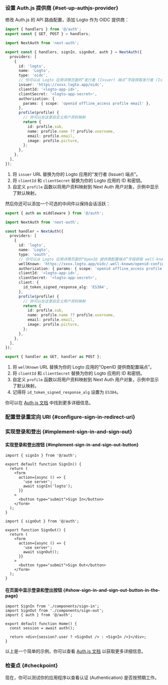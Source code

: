 

### 设置 Auth.js 提供商 \{#set-up-authjs-provider}

<GetAppSecret />

修改 Auth.js 的 API 路由配置，添加 Logto 作为 OIDC 提供商：

<Tabs>

<TabItem value="v5" label="Auth.js v5">

```ts title="./app/api/auth/[...nextauth]/route.ts"
import { handlers } from '@/auth';
export const { GET, POST } = handlers;
```

```ts title="./auth.ts"
import NextAuth from 'next-auth';

export const { handlers, signIn, signOut, auth } = NextAuth({
  providers: [
    {
      id: 'logto',
      name: 'Logto',
      type: 'oidc',
      // 你可以从 Logto 应用详情页面的“发行者 (Issuer) 端点”字段获取发行者 (Issuer) 值
      issuer: 'https://xxxx.logto.app/oidc',
      clientId: '<logto-app-id>',
      clientSecret: '<logto-app-secret>',
      authorization: {
        params: { scope: 'openid offline_access profile email' },
      },
      profile(profile) {
        // 你可以在这里自定义用户资料映射
        return {
          id: profile.sub,
          name: profile.name ?? profile.username,
          email: profile.email,
          image: profile.picture,
        };
      },
    },
  ],
});
```

1. 将 `issuer` URL 替换为你的 Logto 应用的“发行者 (Issuer) 端点”。
2. 将 `clientId` 和 `clientSecret` 替换为你的 Logto 应用的 ID 和密钥。
3. 自定义 `profile` 函数以将用户资料映射到 Next Auth 用户对象，示例中显示了默认映射。

然后你还可以添加一个可选的中间件以保持会话活跃：

```ts title="./middleware.ts"
export { auth as middleware } from '@/auth';
```

</TabItem>

<TabItem value="v4" label="Next Auth v4">

```ts title="app/api/auth/[...nextauth]/route.ts"
import NextAuth from 'next-auth';

const handler = NextAuth({
  providers: [
    {
      id: 'logto',
      name: 'Logto',
      type: 'oauth',
      // 你可以从 Logto 应用详情页面的“OpenID 提供商配置端点”字段获取 well-known URL
      wellKnown: 'https://xxxx.logto.app/oidc/.well-known/openid-configuration',
      authorization: { params: { scope: 'openid offline_access profile email' } },
      clientId: '<logto-app-id>',
      clientSecret: '<logto-app-secret>',
      client: {
        id_token_signed_response_alg: 'ES384',
      },
      profile(profile) {
        // 你可以在这里自定义用户资料映射
        return {
          id: profile.sub,
          name: profile.name ?? profile.username,
          email: profile.email,
          image: profile.picture,
        };
      },
    },
  ],
});

export { handler as GET, handler as POST };
```

1. 将 `wellKnown` URL 替换为你的 Logto 应用的“OpenID 提供商配置端点”。
2. 将 `clientId` 和 `clientSecret` 替换为你的 Logto 应用的 ID 和密钥。
3. 自定义 `profile` 函数以将用户资料映射到 Next Auth 用户对象，示例中显示了默认映射。
4. 记得将 `id_token_signed_response_alg` 设置为 `ES384`。

</TabItem>

</Tabs>

你可以在 [Auth.js 文档](https://authjs.dev/getting-started/installation) 中找到更多详细信息。

### 配置登录重定向 URI \{#configure-sign-in-redirect-uri}

<SignInFlowSummary />

<AssumingUrl />

<ConfigureRedirectUri
  figureSrc={redirectUriFigure}
  redirectUri="http://localhost:3000/api/auth/callback/logto"
/>

### 实现登录和登出 \{#implement-sign-in-and-sign-out}

#### 实现登录和登出按钮 \{#implement-sign-in-and-sign-out-button}

```tsx title="app/components/sign-in.tsx"
import { signIn } from '@/auth';

export default function SignIn() {
  return (
    <form
      action={async () => {
        'use server';
        await signIn('logto');
      }}
    >
      <button type="submit">Sign In</button>
    </form>
  );
}
```

```tsx title="app/components/sign-out.tsx"
import { signOut } from '@/auth';

export function SignOut() {
  return (
    <form
      action={async () => {
        'use server';
        await signOut();
      }}
    >
      <button type="submit">Sign Out</button>
    </form>
  );
}
```

#### 在页面中显示登录和登出按钮 \{#show-sign-in-and-sign-out-button-in-the-page}

```tsx title="app/page.tsx"
import SignIn from './components/sign-in';
import SignOut from './components/sign-out';
import { auth } from '@/auth';

export default function Home() {
  const session = await auth();

  return <div>{session?.user ? <SignOut /> : <SignIn />}</div>;
}
```

以上是一个简单的示例，你可以查看 [Auth.js 文档](https://authjs.dev/getting-started/session-management/login) 以获取更多详细信息。

### 检查点 \{#checkpoint}

现在，你可以测试你的应用程序以查看认证 (Authentication) 是否按预期工作。
